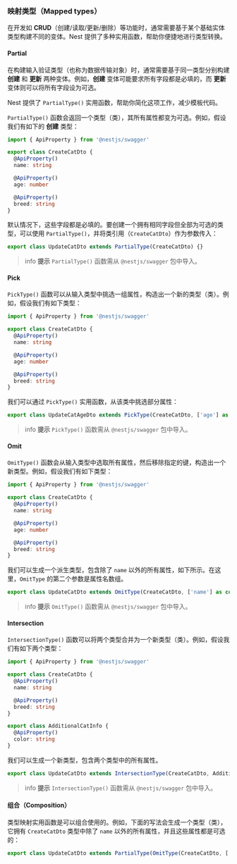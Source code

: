 ### 映射类型（Mapped types）

在开发如 **CRUD**（创建/读取/更新/删除）等功能时，通常需要基于某个基础实体类型构建不同的变体。Nest 提供了多种实用函数，帮助你便捷地进行类型转换。

#### Partial

在构建输入验证类型（也称为数据传输对象）时，通常需要基于同一类型分别构建 **创建** 和 **更新** 两种变体。例如，**创建** 变体可能要求所有字段都是必填的，而 **更新** 变体则可以将所有字段设为可选。

Nest 提供了 `PartialType()` 实用函数，帮助你简化这项工作，减少模板代码。

`PartialType()` 函数会返回一个类型（类），其所有属性都变为可选。例如，假设我们有如下的 **创建** 类型：

```typescript
import { ApiProperty } from '@nestjs/swagger'

export class CreateCatDto {
  @ApiProperty()
  name: string

  @ApiProperty()
  age: number

  @ApiProperty()
  breed: string
}
```

默认情况下，这些字段都是必填的。要创建一个拥有相同字段但全部为可选的类型，可以使用 `PartialType()`，并将类引用（`CreateCatDto`）作为参数传入：

```typescript
export class UpdateCatDto extends PartialType(CreateCatDto) {}
```

> info **提示** `PartialType()` 函数需从 `@nestjs/swagger` 包中导入。

#### Pick

`PickType()` 函数可以从输入类型中挑选一组属性，构造出一个新的类型（类）。例如，假设我们有如下类型：

```typescript
import { ApiProperty } from '@nestjs/swagger'

export class CreateCatDto {
  @ApiProperty()
  name: string

  @ApiProperty()
  age: number

  @ApiProperty()
  breed: string
}
```

我们可以通过 `PickType()` 实用函数，从该类中挑选部分属性：

```typescript
export class UpdateCatAgeDto extends PickType(CreateCatDto, ['age'] as const) {}
```

> info **提示** `PickType()` 函数需从 `@nestjs/swagger` 包中导入。

#### Omit

`OmitType()` 函数会从输入类型中选取所有属性，然后移除指定的键，构造出一个新类型。例如，假设我们有如下类型：

```typescript
import { ApiProperty } from '@nestjs/swagger'

export class CreateCatDto {
  @ApiProperty()
  name: string

  @ApiProperty()
  age: number

  @ApiProperty()
  breed: string
}
```

我们可以生成一个派生类型，包含除了 `name` 以外的所有属性，如下所示。在这里，`OmitType` 的第二个参数是属性名数组。

```typescript
export class UpdateCatDto extends OmitType(CreateCatDto, ['name'] as const) {}
```

> info **提示** `OmitType()` 函数需从 `@nestjs/swagger` 包中导入。

#### Intersection

`IntersectionType()` 函数可以将两个类型合并为一个新类型（类）。例如，假设我们有如下两个类型：

```typescript
import { ApiProperty } from '@nestjs/swagger'

export class CreateCatDto {
  @ApiProperty()
  name: string

  @ApiProperty()
  breed: string
}

export class AdditionalCatInfo {
  @ApiProperty()
  color: string
}
```

我们可以生成一个新类型，包含两个类型中的所有属性。

```typescript
export class UpdateCatDto extends IntersectionType(CreateCatDto, AdditionalCatInfo) {}
```

> info **提示** `IntersectionType()` 函数需从 `@nestjs/swagger` 包中导入。

#### 组合（Composition）

类型映射实用函数是可以组合使用的。例如，下面的写法会生成一个类型（类），它拥有 `CreateCatDto` 类型中除了 `name` 以外的所有属性，并且这些属性都是可选的：

```typescript
export class UpdateCatDto extends PartialType(OmitType(CreateCatDto, ['name'] as const)) {}
```
